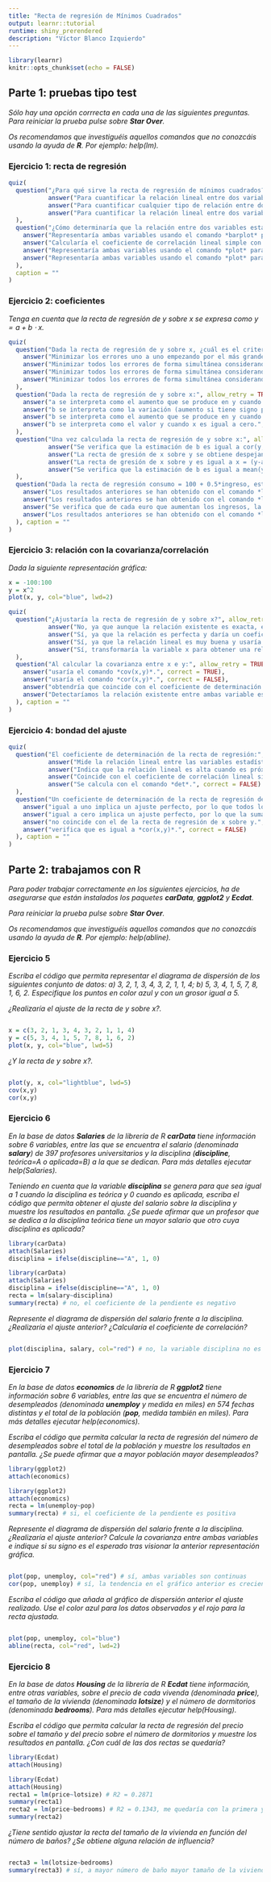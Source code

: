 ---
title: "Recta de regresión de Mínimos Cuadrados"
output: learnr::tutorial
runtime: shiny_prerendered
description: "Víctor Blanco Izquierdo"
---

```{r setup, include=FALSE}
library(learnr)
knitr::opts_chunk$set(echo = FALSE)
```

## Parte 1: pruebas tipo test

*Sólo hay una opción corrrecta en cada una de las siguientes preguntas. Para reiniciar la prueba pulse sobre __Star Over__.*

*Os recomendamos que investiguéis aquellos comandos que no conozcáis usando la ayuda de **R**. Por ejemplo: help(lm).*

### Ejercicio 1: recta de regresión

```{r ejer-1}
quiz(
  question("¿Para qué sirve la recta de regresión de mínimos cuadrados?", allow_retry = TRUE, random_answer_order = TRUE, 
           answer("Para cuantificar la relación lineal entre dos variables estadísticas con el objetivo de establecer relaciones de influencia entre ellas.", correct = TRUE),
           answer("Para cuantificar cualquier tipo de relación entre dos variables estadísticas con el objetivo de establecer relaciones de influencia entre ellas.", correct = FALSE),
           answer("Para cuantificar la relación lineal entre dos variables estadísticas con el objetivo de establecer relaciones de causalidad entre ellas.", correct = FALSE)
  ),
  question("¿Cómo determinaría que la relación entre dos variables estadísticas es lineal?", allow_retry = TRUE, random_answer_order = TRUE, 
    answer("Representaría ambas variables usando el comando *barplot* para observar si la nube de puntos se asemeja a una recta.", correct = FALSE),
    answer("Calcularía el coeficiente de correlación lineal simple con el comando *cor* para ver si se aproxima a cero.", correct = FALSE),
    answer("Representaría ambas variables usando el comando *plot* para observar si la nube de puntos tiene un patrón aleatorio.", correct = FALSE),
    answer("Representaría ambas variables usando el comando *plot* para observar si la nube de puntos se asemeja a una recta.", correct = TRUE)
  ),
  caption = ""
)
```

### Ejercicio 2: coeficientes

*Tenga en cuenta que la recta de regresión de y sobre x se expresa como $y= a + b \cdot x$.*

```{r ejer-2}
quiz(
  question("Dada la recta de regresión de y sobre x, ¿cuál es el criterio para obtener una estimación de a y b?", allow_retry = TRUE, random_answer_order = TRUE, 
    answer("Minimizar los errores uno a uno empezando por el más grande.", correct = FALSE),
    answer("Minimizar todos los errores de forma simultánea considerando su suma al cuadrado.", correct = TRUE),
    answer("Minimizar todos los errores de forma simultánea considerando su suma.", correct = FALSE),
    answer("Minimizar todos los errores de forma simultánea considerando su suma en valor absoluto.", correct = FALSE)
  ),
  question("Dada la recta de regresión de y sobre x:", allow_retry = TRUE, random_answer_order = TRUE, 
    answer("a se interpreta como el aumento que se produce en y cuando x aumenta una unidad.", correct = FALSE),
    answer("b se interpreta como la variación (aumento si tiene signo positivo y disminución si lo tiene negativo) que se produce en y cuando x aumenta una unidad.", correct = TRUE),
    answer("b se interpreta como el aumento que se produce en y cuando x aumenta una unidad.", correct = FALSE),
    answer("b se interpreta como el valor y cuando x es igual a cero.", correct = FALSE)
  ),
  question("Una vez calculada la recta de regresión de y sobre x:", allow_retry = TRUE, random_answer_order = TRUE, 
           answer("Se verifica que la estimación de b es igual a cor(y,x)/var(x).", correct = TRUE),
           answer("La recta de gresión de x sobre y se obtiene despejando x en y= a + b*x.", correct = FALSE),
           answer("La recta de gresión de x sobre y es igual a x = (y-a)/b.", correct = FALSE),
           answer("Se verifica que la estimación de b es igual a mean(y) - a*mean(x).", correct = FALSE)
  ),
  question("Dada la recta de regresión consumo = 100 + 0.5*ingreso, estando ambas variables medidas en euros mensuales:", allow_retry = TRUE, random_answer_order = TRUE, 
    answer("Los resultados anteriores se han obtenido con el comando *lm(ingreso~consumo)*.", correct = FALSE),
    answer("Los resultados anteriores se han obtenido con el comando *lm(consumo~consumo+0)*.", correct = FALSE),
    answer("Se verifica que de cada euro que aumentan los ingresos, la mitad se destina al consumo.", correct = TRUE),
    answer("Los resultados anteriores se han obtenido con el comando *lm(consumo~consumo-1)*.", correct = FALSE)
  ), caption = ""
)
```

### Ejercicio 3: relación con la covarianza/correlación

*Dada la siguiente representación gráfica:*

```{r ejer-3}
x = -100:100
y = x^2
plot(x, y, col="blue", lwd=2)
```

```{r ejer-3-bis}
quiz(
  question("¿Ajustaría la recta de regresión de y sobre x?", allow_retry = TRUE, random_answer_order = TRUE,
           answer("No, ya que aunque la relación existente es exacta, ésta no es lineal.", correct = TRUE),
           answer("Sí, ya que la relación es perfecta y daría un coeficiente de determinación igual a uno.", correct = FALSE),
           answer("Sí, ya que la relación lineal es muy buena y usaría el comando *lm(y~x)*.", correct = FALSE),
           answer("Sí, transformaría la variable x para obtener una relación lineal y aplicaría el comando *lm(y~1/x)*.", correct = FALSE)
  ),
  question("Al calcular la covarianza entre x e y:", allow_retry = TRUE, random_answer_order = TRUE, 
    answer("usaría el comando *cov(x,y)*.", correct = TRUE),
    answer("usaría el comando *cor(x,y)*.", correct = FALSE),
    answer("obtendría que coincide con el coeficiente de determinación de la recta de regresión de y sobre x e igual a uno.", correct = FALSE),
    answer("Detectaríamos la relación existente entre ambas variable estadísticas independientemente de si es lineal.", correct = FALSE)
  ), caption = ""
)
```

### Ejercicio 4: bondad del ajuste

```{r ejer-4}
quiz(
  question("El coeficiente de determinación de la recta de regresión:", allow_retry = TRUE, random_answer_order = TRUE,
           answer("Mide la relación lineal entre las variables estadísticas consideradas.", correct = TRUE),
           answer("Indica que la relación lineal es alta cuando es próximo a cero.", correct = FALSE),
           answer("Coincide con el coeficiente de correlación lineal simple.", correct = FALSE),
           answer("Se calcula con el comando *det*.", correct = FALSE)
  ),
  question("Un coeficiente de determinación de la recta de regresión de y sobre x:", allow_retry = TRUE, random_answer_order = TRUE, 
    answer("igual a uno implica un ajuste perfecto, por lo que todos los residuos son iguales a cero.", correct = TRUE),
    answer("igual a cero implica un ajuste perfecto, por lo que la suma de cuadrados de los residuos es igual a cero.", correct = FALSE),
    answer("no coincide con el de la recta de regresión de x sobre y.", correct = FALSE),
    answer("verifica que es igual a *cor(x,y)*.", correct = FALSE)
  ), caption = ""
)
```

## Parte 2: trabajamos con R

*Para poder trabajar correctamente en los siguientes ejercicios, ha de asegurarse que están instalados los paquetes __carData__, __ggplot2__ y __Ecdat__.*

*Para reiniciar la prueba pulse sobre __Star Over__.*

*Os recomendamos que investiguéis aquellos comandos que no conozcáis usando la ayuda de **R**. Por ejemplo: help(abline).*

### Ejercicio 5

*Escriba el código que permita representar el diagrama de dispersión de los siguientes conjunto de datos: a) 3, 2, 1, 3, 4, 3, 2, 1, 1, 4; b) 5, 3, 4, 1, 5, 7, 8, 1, 6, 2. Especifique los puntos en color azul y con un grosor igual a 5.*

*¿Realizaría el ajuste de la recta de y sobre x?.*

```{r ejer-5, exercise=TRUE, exercise.lines = 3}

```

```{r ejer-5-hint}
x = c(3, 2, 1, 3, 4, 3, 2, 1, 1, 4)
y = c(5, 3, 4, 1, 5, 7, 8, 1, 6, 2)
plot(x, y, col="blue", lwd=5)
```

*¿Y la recta de y sobre x?.*

```{r ejer-5-bis, exercise=TRUE, exercise.lines = 3}

```

```{r ejer-5-bis-hint}
plot(y, x, col="lightblue", lwd=5)
cov(x,y)
cor(x,y)
```

### Ejercicio 6

*En la base de datos __Salaries__ de la librería de R __carData__ tiene información sobre 6 variables, entre las que se encuentra el salario (denominada __salary__) de 397 profesores universitarios y la disciplina (__discipline__, teórica=A o aplicada=B) a la que se dedican. Para más detalles ejecutar help(Salaries).*

*Teniendo en cuenta que la variable __disciplina__ se genera para que sea igual a 1 cuando la disciplina es teórica y 0 cuando es aplicada, escriba el código que permita obtener el ajuste del salario sobre la disciplina y muestre los resultados en pantalla. ¿Se puede afirmar que un profesor que se dedica a la disciplina teórica tiene un mayor salario que otro cuya disciplina es aplicada?*

```{r ejer-6, exercise=TRUE, exercise.lines = 5}
library(carData)
attach(Salaries) 
disciplina = ifelse(discipline=="A", 1, 0)
```

```{r ejer-6-hint}
library(carData)
attach(Salaries) 
disciplina = ifelse(discipline=="A", 1, 0)
recta = lm(salary~disciplina)
summary(recta) # no, el coeficiente de la pendiente es negativo
```

*Represente el diagrama de dispersión del salario frente a la disciplina. ¿Realizaría el ajuste anterior? ¿Calcularía el coeficiente de correlación?*

```{r ejer-6-bis, exercise=TRUE, exercise.lines = 1}

```

```{r ejer-6-bis-hint}
plot(disciplina, salary, col="red") # no, la variable disciplina no es continua
```

### Ejercicio 7

*En la base de datos __economics__ de la librería de R __ggplot2__ tiene información sobre 6 variables, entre las que se encuentra el número de desempleados (denominada __unemploy__ y medida en miles) en 574 fechas distintas y el total de la población (__pop__, medida también en miles). Para más detalles ejecutar help(economics).*

*Escriba el código que permita calcular la recta de regresión del número de desempleados sobre el total de la población y  muestre los resultados en pantalla. ¿Se puede afirmar que a mayor población mayor desempleados?*

```{r ejer-7, exercise=TRUE, exercise.lines = 4}
library(ggplot2)
attach(economics) 
```

```{r ejer-7-hint}
library(ggplot2)
attach(economics)  
recta = lm(unemploy~pop)
summary(recta) # si, el coeficiente de la pendiente es positiva
```

*Represente el diagrama de dispersión del salario frente a la disciplina. ¿Realizaría el ajuste anterior? Calcule la covarianza entre ambas variables e indique si su signo es el esperado tras visionar la anterior representación gráfica.*

```{r ejer-7-bis, exercise=TRUE, exercise.lines = 2}

```

```{r ejer-7-bis-hint}
plot(pop, unemploy, col="red") # sí, ambas variables son continuas
cor(pop, unemploy) # sí, la tendencia en el gráfico anterior es creciente luego se espera un signo positivo
```

*Escriba el código que añada al gráfico de dispersión anterior el ajuste realizado. Use el color azul para los datos observados y el rojo para la recta ajustada.*

```{r ejer-8-tris, exercise=TRUE, exercise.lines = 2}

```

```{r ejer-8-tris-hint}
plot(pop, unemploy, col="blue")
abline(recta, col="red", lwd=2)
```

### Ejercicio 8

*En la base de datos __Housing__ de la librería de R __Ecdat__ tiene información, entre otras variables, sobre el precio de cada vivenda (denominada __price__), el tamaño de la vivienda (denominada __lotsize__) y el número de dormitorios (denominada __bedrooms__). Para más detalles ejecutar help(Housing).*

*Escriba el código que permita calcular la recta de regresión del precio sobre el tamaño y del precio sobre el número de dormitorios y muestre los resultados en pantalla. ¿Con cuál de las dos rectas se quedaría?*

```{r ejer-8, exercise=TRUE, exercise.lines = 6}
library(Ecdat)
attach(Housing) 
```

```{r ejer-8-hint}
library(Ecdat)
attach(Housing) 
recta1 = lm(price~lotsize) # R2 = 0.2871
summary(recta1)
recta2 = lm(price~bedrooms) # R2 = 0.1343, me quedaría con la primera ya que tiene un mayor R2
summary(recta2)
```

*¿Tiene sentido ajustar la recta del tamaño de la vivienda en función del número de baños? ¿Se obtiene alguna relación de influencia?*

```{r ejer-8-bis, exercise=TRUE, exercise.lines = 2}

```

```{r ejer-8-bis-hint}
recta3 = lm(lotsize~bedrooms) 
summary(recta3) # sí, a mayor número de baño mayor tamaño de la vivienda
```